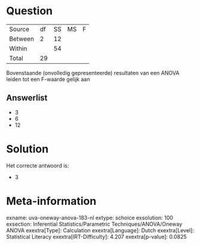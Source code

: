 Question
========

  --------- ---- ---- ---- ---
  Source    df   SS   MS   F
  Between   2    12        
  Within         54        
  Total     29             
  --------- ---- ---- ---- ---

Bovenstaande (onvolledig gepresenteerde) resultaten van een ANOVA leiden
tot een F-waarde gelijk aan


Answerlist
----------

* 3
* 6
* 12

Solution
========

Het correcte antwoord is: 

* 3

Meta-information
================
exname: uva-oneway-anova-183-nl
extype: schoice
exsolution: 100
exsection: Inferential Statistics/Parametric Techniques/ANOVA/Oneway ANOVA
exextra[Type]: Calculation
exextra[Language]: Dutch
exextra[Level]: Statistical Literacy
exextra[IRT-Difficulty]: 4.207
exextra[p-value]: 0.0825
